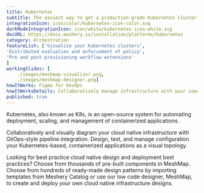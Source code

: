 ```yaml
---
title: Kubernetes  
subtitle: The easiest way to get a production-grade Kubernetes cluster up and running
integrationIcon: icon/color/kubernetes-icon-color.svg
darkModeIntegrationIcon: icon/white/kubernetes-icon-white.svg
docURL: https://docs.meshery.io/installation/platforms/kubernetes
category: Orchestration
featureList: ['Visualize your Kubernetes clusters',
'Distributed evaluation and enforcement of policy',
'Pre and post-provisioning workflow extensions'
]
workingSlides: [
    ./images/meshmap-visualizer.png,
    ./images/meshmap-designer.png]
howItWorks: Figma for DevOps
howItWorksDetails: Collaboratively manage infrastructure with your coworkers synchronously sharing the same designs.
published: true
---
```

<p>
    Kubernetes, also known as K8s, is an open-source system for automating deployment, scaling, and management of containerized applications.
</p>
<p>
    Collaboratively and visually diagram your cloud native infrastructure with GitOps-style pipeline integration. Design, test, and manage configuration your Kubernetes-based, containerized applications as a visual topology.
</p>
<p>
    Looking for best practice cloud native design and deployment best practices? Choose from thousands of pre-built components in MeshMap. Choose from hundreds of ready-made design patterns by importing templates from Meshery Catalog or use our low code designer, MeshMap, to create and deploy your own cloud native infrastructure designs.
</p>